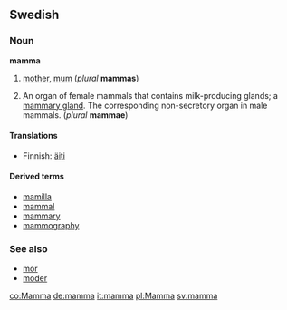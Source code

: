 ==Swedish==
===Noun===
'''mamma'''
#[[mother]], [[mum]] (''plural'' '''mammas''')
# {{anatomy}} An organ of female mammals that contains milk-producing glands; a [[mammary gland]]. The corresponding non-secretory organ in male mammals. (''plural'' '''mammae''')

====Translations====
*Finnish: [[äiti]]

====Derived terms====
*[[mamilla]]
*[[mammal]]
*[[mammary]]
*[[mammography]]

===See also===
*[[mor]]
*[[moder]]

[[co:Mamma]]
[[de:mamma]]
[[it:mamma]]
[[pl:Mamma]]
[[sv:mamma]]
